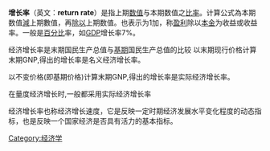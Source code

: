 {{unreferenced|time=2011-06-26T04:05:09+00:00}}
{{noteTA
|t=zh-tw:成長率;zh-hk:增長率;zh-cn:增长率
|1=zh-tw:成長率;zh-hk:增長率;zh-cn:增长率
|2=zh-tw:水準;zh-hk:水平;zh-cn:水平}}
'''增长率'''（英文：'''return rate'''）是指上期[[数值|数值]]与本期数值之[[比率|比率]]。计算公式為本期数值[[減|減]]上期數值，再[[除|除以]]上期数值。也表示为1加，称[[盈利|盈利]]除以[[本金|本金]]为收益或收益率。一般是[[百分比|百分比]]率，如[[GDP|GDP]]增长率7%。

经济增长率是末期国民生产总值与[[基期|基期]]国民生产总值的比较 以末期现行价格计算末期GNP,得出的增长率是名义经济增长率。

以不变价格(即基期价格)计算末期GNP,得出的增长率是实际经济增长率。

在量度经济增长时,一般都采用实际经济增长率

经济增长率也称经济增长速度，它是反映一定时期经济发展水平变化程度的动态指标，也是反映一个国家经济是否具有活力的基本指标。{{經濟學小作品}}


[[Category:经济学|Category:经济学]]